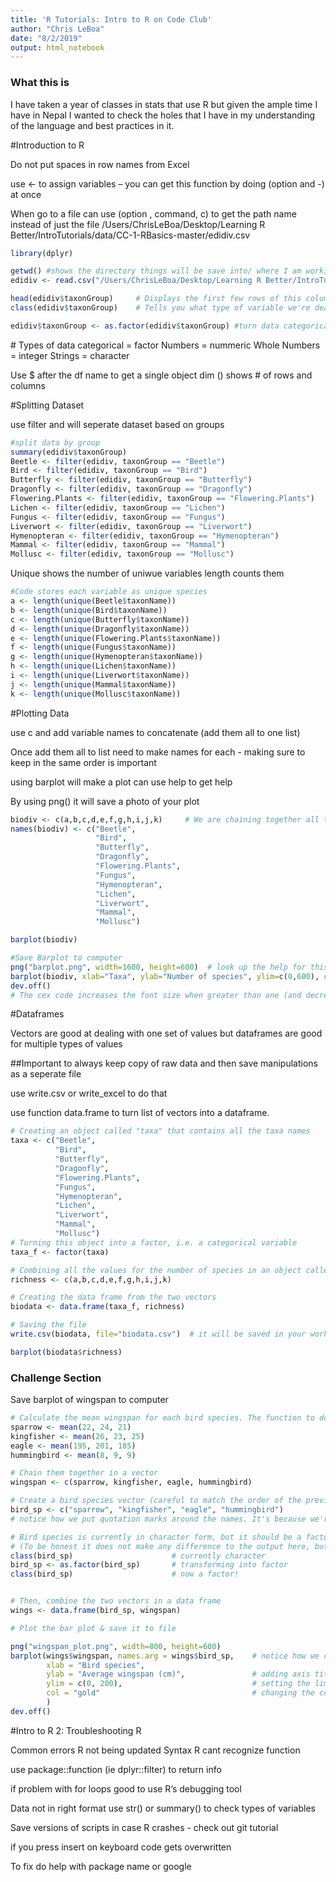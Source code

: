 ```yaml
---
title: 'R Tutorials: Intro to R on Code Club'
author: "Chris LeBoa"
date: "8/2/2019"
output: html_notebook
---
```

### What this is
  I have taken a year of classes in stats that use R but given the ample time I have in Nepal I wanted to check the holes that I have in my understanding of the language and best practices in it. 

#Introduction to R 
  
  
  Do not put spaces in row names from Excel 
 
  use <- to assign variables -- you can get this  function by doing (option and -) at once 
  
  When go to a file can use (option , command, c) to get the path name instead of just the file /Users/ChrisLeBoa/Desktop/Learning R Better/IntroTutorials/data/CC-1-RBasics-master/edidiv.csv
  
```r
library(dplyr)

getwd() #shows the directory things will be save into/ where I am working 
edidiv <- read.csv("/Users/ChrisLeBoa/Desktop/Learning R Better/IntroTutorials/data/CC-1-RBasics-master/edidiv.csv") #File path of where the data is stored 

head(edidiv$taxonGroup)     # Displays the first few rows of this column only
class(edidiv$taxonGroup)    # Tells you what type of variable we're dealing with: it's character now but we want it to be a factor

edidiv$taxonGroup <- as.factor(edidiv$taxonGroup) #turn data categorical


```
  # Types of data 
           categorical = factor 
           Numbers = nummeric 
           Whole Numbers = integer
           Strings = character 
  
  Use $ after the df name to get a single object 
  dim () shows # of rows and columns 
  
  
  #Splitting Dataset 
  
  use filter and will seperate dataset based on groups 
  
```r
#split data by group
summary(edidiv$taxonGroup)
Beetle <- filter(edidiv, taxonGroup == "Beetle")
Bird <- filter(edidiv, taxonGroup == "Bird") 
Butterfly <- filter(edidiv, taxonGroup == "Butterfly") 
Dragonfly <- filter(edidiv, taxonGroup == "Dragonfly") 
Flowering.Plants <- filter(edidiv, taxonGroup == "Flowering.Plants") 
Lichen <- filter(edidiv, taxonGroup == "Lichen") 
Fungus <- filter(edidiv, taxonGroup == "Fungus") 
Liverwort <- filter(edidiv, taxonGroup == "Liverwort") 
Hymenopteran <- filter(edidiv, taxonGroup == "Hymenopteran")
Mammal <- filter(edidiv, taxonGroup == "Mammal") 
Mollusc <- filter(edidiv, taxonGroup == "Mollusc") 
```
Unique shows the number of uniwue variables 
length counts them


```r
#Code stores each variable as unique species
a <- length(unique(Beetle$taxonName))
b <- length(unique(Bird$taxonName))
c <- length(unique(Butterfly$taxonName))
d <- length(unique(Dragonfly$taxonName))
e <- length(unique(Flowering.Plants$taxonName))
f <- length(unique(Fungus$taxonName))
g <- length(unique(Hymenopteran$taxonName))
h <- length(unique(Lichen$taxonName))
i <- length(unique(Liverwort$taxonName))
j <- length(unique(Mammal$taxonName))
k <- length(unique(Mollusc$taxonName))

```
#Plotting Data

use c and add variable names to concatenate (add them all to one list)

Once add them all to list need to make names for each - making sure to keep in the same order is important

using barplot will make a plot
can use help to get help

By using png() it will save a photo of your plot
```r
biodiv <- c(a,b,c,d,e,f,g,h,i,j,k)     # We are chaining together all the values; pay attention to the object names you have calculated and their order
names(biodiv) <- c("Beetle",
                   "Bird",
                   "Butterfly",
                   "Dragonfly",
                   "Flowering.Plants",
                   "Fungus",
                   "Hymenopteran",
                   "Lichen",
                   "Liverwort",
                   "Mammal",
                   "Mollusc")

barplot(biodiv)

#Save Barplot to computer
png("barplot.png", width=1600, height=600)  # look up the help for this function: you can customise the size and resolution of the image
barplot(biodiv, xlab="Taxa", ylab="Number of species", ylim=c(0,600), cex.names= 1.5, cex.axis=1.5, cex.lab=1.5)
dev.off()
# The cex code increases the font size when greater than one (and decreases it when less than one). 
```
#Dataframes 

Vectors are good at dealing with one set of values but dataframes are good for multiple types of values 

##Important to always keep copy of raw data and then save manipulations as a seperate file 

use write.csv or write_excel to do that 

use function data.frame to turn list of vectors into a dataframe.  
```r
# Creating an object called "taxa" that contains all the taxa names
taxa <- c("Beetle",
          "Bird",
          "Butterfly",
          "Dragonfly",
          "Flowering.Plants",
          "Fungus",
          "Hymenopteran",
          "Lichen",
          "Liverwort",
          "Mammal",
          "Mollusc")
# Turning this object into a factor, i.e. a categorical variable
taxa_f <- factor(taxa)

# Combining all the values for the number of species in an object called richness
richness <- c(a,b,c,d,e,f,g,h,i,j,k)

# Creating the data frame from the two vectors
biodata <- data.frame(taxa_f, richness)

# Saving the file
write.csv(biodata, file="biodata.csv")  # it will be saved in your working directory

barplot(biodata$richness)
```

### Challenge Section
   Save barplot of wingspan to computer
```r
# Calculate the mean wingspan for each bird species. The function to do that is simply: mean()
sparrow <- mean(22, 24, 21)
kingfisher <- mean(26, 23, 25)
eagle <- mean(195, 201, 185)
hummingbird <- mean(8, 9, 9)

# Chain them together in a vector
wingspan <- c(sparrow, kingfisher, eagle, hummingbird)

# Create a bird species vector (careful to match the order of the previous vector!)
bird_sp <- c("sparrow", "kingfisher", "eagle", "hummingbird")
# notice how we put quotation marks around the names. It's because we're creating (character) values; writing sparrow without the "" would call the object we created in the code above, which would return the value 22!

# Bird species is currently in character form, but it should be a factor. Let's fix that:
# (To be honest it does not make any difference to the output here, but it would for some other types of plot. Take good habits early!)
class(bird_sp)                      # currently character
bird_sp <- as.factor(bird_sp)       # transforming into factor
class(bird_sp)                      # now a factor! 


# Then, combine the two vectors in a data frame
wings <- data.frame(bird_sp, wingspan)

# Plot the bar plot & save it to file

png("wingspan_plot.png", width=800, height=600)
barplot(wings$wingspan, names.arg = wings$bird_sp,    # notice how we call the bird_sp column instead of typing all the names
        xlab = "Bird species", 
        ylab = "Average wingspan (cm)",               # adding axis titles
        ylim = c(0, 200),                             # setting the limits of the y axis to fit the eagle
        col = "gold"                                  # changing the colour because why not!
        )
dev.off()
```
 
##########################################################
#Intro to R 2: Troubleshooting R 

Common errors 
   R not being updated 
   Syntax 
   R cant recognize function 
  
  use package::function (ie dplyr::filter) to return info 
  
  if problem with for loops 
    good to use R's debugging tool 
    
   Data not in right format
      use str()
      or summary() to check types of variables 
      
      
  Save versions of scripts in case R crashes - check out git tutorial 
  
  if you press insert on keyboard code gets overwritten
  
  To fix do help with package name or google 
  
  




